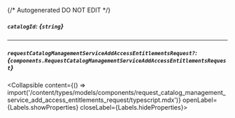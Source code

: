 {/* Autogenerated DO NOT EDIT  */}

##### `catalogId`: *{`string`}*

---
##### `requestCatalogManagementServiceAddAccessEntitlementsRequest?`: *{`components.RequestCatalogManagementServiceAddAccessEntitlementsRequest`}*
<Collapsible content={() => import('/content/types/models/components/request_catalog_management_service_add_access_entitlements_request/typescript.mdx')} openLabel={Labels.showProperties} closeLabel={Labels.hideProperties}>
</Collapsible>


